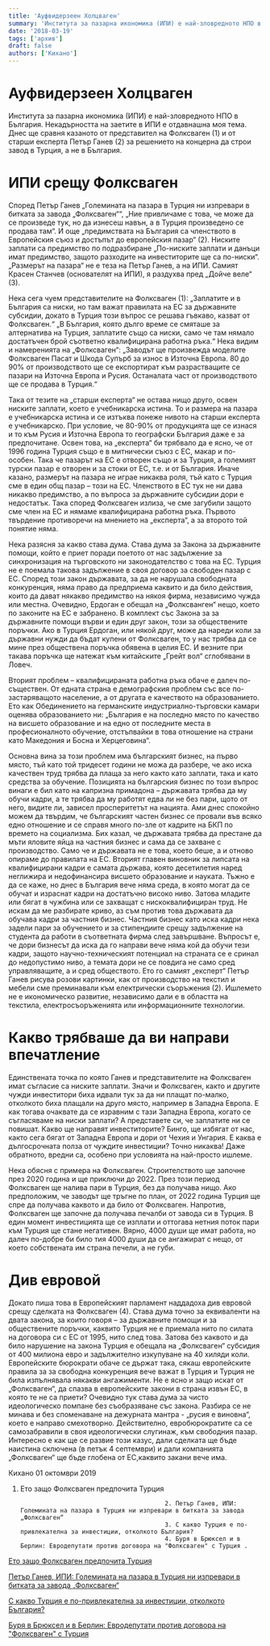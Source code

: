 ```yaml
---
title: 'Ауфвидерзеен Холцваген'
summary: 'Института за пазарна икономика (ИПИ) е най-зловредното НПО в България. Некадърността на заетите в ИПИ е отдавнашна моя тема. Днес ще сравня казаното о...'
date: '2018-03-19'
tags: ['архив']
draft: false
authors: ['Кихано']
---
```


# Ауфвидерзеен Холцваген

Института за пазарна икономика (ИПИ) е най-зловредното НПО в България. Некадърността на заетите в ИПИ е отдавнашна моя тема. Днес ще сравня казаното от представител на Фолксваген (1) и от старши експерта Петър Ганев (2) за решението на концерна да строи завод в Турция, а не в България.

# ИПИ срещу Фолксваген

Според Петър Ганев „Големината на пазара в Турция ни изпревари в битката за завода „Фолксваген““, „Ние привличаме с това, че може да се произведе тук, но да изнесеш навън, а в Турция произведено се продава там“. И още „предимствата на България са членството в Европейския съюз и достъпът до европейския пазар“ (2). Ниските заплати са предимство по подразбиране „По-ниските заплати и данъци имат предимство, защото разходите на инвеститорите ще са по-ниски“. „Размерът на пазара“ не е теза на Петър Ганев, а на ИПИ. Самият Красен Станчев (основателят на ИПИ), я раздухва пред „Дойче веле“ (3).

Нека сега чуем представителите на Фолксваген (1): „Заплатите и в България са ниски, но там важат правилата на ЕС за държавните субсидии, докато в Турция този въпрос се решава гъвкаво, казват от Фолксваген.“ „В България, която дълго време се смяташе за алтернатива на Турция, заплатите също са ниски, само че там нямало достатъчен брой съответно квалифицирана работна ръка.“ Нека видим и намеренията на „Фолксваген“: „Заводът ще произвежда моделите Фолксваген Пасат и Шкода Супърб за износ в Източна Европа. 80 до 90% от производството ще се експортират към разрастващите се пазари на Източна Европа и Русия. Останалата част от производството ще се продава в Турция.“

Така от тезите на „старши експерта“ не остава нищо друго, освен ниските заплати, което е учебникарска истина. То и размера на пазара е учебникарска истина и се изтъква понеже нивото на старши експерта е учебникарско. При условие, че 80-90% от продукцията ще се изнася и то към Русия и Източна Европа то географски България даже е за предпочитане. Освен това, на „експерта“ би трябвало да е ясно, че от 1996 година Турция също е в митнически съюз с ЕС, макар и по-особен. Така че пазарът на ЕС е отворен също и за Турция, а големият турски пазар е отворен и за стоки от ЕС, т.е. и от България. Иначе казано, размерът на пазара не играе никаква роля, тъй като с Турция сме в един общ пазар – този на ЕС. Членството в ЕС тук не ни дава никакво предимство, а по въпроса за държавните субсидии дори е недостатък. Така според Фолксваген излиза, че сме загубили защото сме член на ЕС и нямаме квалифицирана работна ръка. Първото твърдение противоречи на мнението на „експерта“, а за второто той понятие няма.

Нека разясня за какво става дума. Става дума за Закона за държавните помощи, който е приет поради поетото от нас задължение за синхронизация на търговското ни законодателство с това на ЕС. Турция не е поемала такова задължение в своя договор за свободен пазар с ЕС. Според този закон държавата, за да не нарушала свободната конкуренция, няма право да предприема каквито и да било действия, които да дават някакво предимство на някоя фирма, независимо чужда или местна. Очевидно, Ердоган е обещал на „Фолксванген“ нещо, което по законите на ЕС е забранено. В комплект със Закона за за държавните помощи върви и един друг закон, този за обществените поръчки. Ако в Турция Ердоган, или някой друг, може да нареди коли за държавни нужди да бъдат купени от Фолксваген, то у нас трябва да се мине през обществена поръчка обявена в целия ЕС. И везните при такава поръчка ще натежат към китайските „Грейт вол“ сглобявани в Ловеч.

Вторият проблем – квалифицираната работна ръка обаче е далеч по-съществен. От едната страна е демографския проблем със все по-застаряващото население, а от другата е качеството на образованието. Ето как Обединението на германските индустриално-търговски камари оценява образованието ни: „България е на последно място по качество на висшето образование и на едно от последните места в професионалното обучение, отстъпвайки в това отношение на страни като Македония и Босна и Херцеговина“.

Основна вина за този проблем има българският бизнес, на първо място, тъй като той тридесет години не можа да разбере, че ако иска качествен труд трябва да плаща за него както като заплати, така и като средства за обучение. Позицията на българския бизнес по този въпрос винаги е бил като на капризна примадона – държавата трябва да му обучи кадри, а те трябва да му работят едва ли не без пари, щото от него, видите ли, зависел просперитетът на нацията. Ами днес спокойно можем да твърдим, че българският частен бизнес се провали във всяко едно отношение и се справя много по-зле от кадрите на БКП по времето на социализма. Бих казал, че държавата трябва да престане да мъти яловите яйца на частния бизнес и сама да се захване с производство. Само че и държавата не е това, което беше, а и отново опираме до правилата на ЕС.
Вторият главен виновник за липсата на квалифицирани кадри е самата държава, която десетилетия наред неглижира и недофинансира висшето образование и науката. Тъжно е да се каже, но днес в България вече няма среда, в която могат да се обучат и израснат кадри на достатъчно високо ниво. Затова младите или бягат в чужбина или се захващат с нискоквалифициран труд. Не искам да ме разбирате криво, аз съм против това държавата да обучава кадри за частния бизнес. Частния бизнес като иска кадри нека задели пари за обучението и за стипендиите срещу задължение на студента да работи в съответната фирма след завършване. Въпросът е, че дори бизнесът да иска да го направи вече няма кой да обучи тези кадри, защото научно-техническият потенциал на страната се е сринал до недопустимо ниво, а темата дори не се повдига не само сред управляващите, а и сред обществото. Ето го самият „експерт“ Петър Ганев рисува розови картинки, как от производство на текстил и мебели сме преминавали към електрически съоръжения (2). Ишлемето не е икономическо развитие, независимо дали е в областта на текстила, електросъоръженията или информационните технологии.

# Какво трябваше да ви направи впечатление

Единствената точка по която Ганев и представителите на Фолксваген имат съгласие са ниските заплати. Значи и Фолксваген, както и другите чужди инвеститори биха идвали тук за да ни плащат по-малко, отколкото биха плащали на друго място, например в Западна Европа. Е как тогава очаквате да се изравним с тази Западна Европа, когато се съгласяваме на ниски заплати? А представете си, че заплатите ни се повишат. Какво ще направят инвеститорите? Бинго, ще избягат от нас, както сега бягат от Западна Европа и дори от Чехия и Унгария. Е каква е дългосрочната полза от чуждите инвестиции? Точно никаква! Даже обратното, вредни са, особено при условията на най-просто ишлеме.

Нека обясня с примера на Фолксваген. Строителството ще започне през 2020 година и ще приключи до 2022. През този период Фолксваген ще налива пари в Турция, без да получава нищо. Ако предположим, че заводът ще тръгне по план, от 2022 година Турция ще спре да получава каквото и да било от Фолксваген. Напротив, Фолксваген ще започне да получава печалби от завода си в Турция. В един момент инвестицията ще се изплати и оттогава нетния поток пари към Турция ще стане негативен. Вярно, 4000 души ще имат работа, но далеч по-добре би било тия 4000 души да се ангажират с нещо, от което собствената им страна печели, а не губи.

# Див евровой

Докато пиша това в Европейският парламент наддадоха див евровой срещу сделката на Фолксваген (4). Става дума точно за еквиваленти на двата закона, за които говоря – за държавните помощи и за обществените поръчки, каквито Турция не е приемала нито по силата на договора си с ЕС от 1995, нито след това. Затова без каквото и да било нарушение на закона Турция е обещала на „Фолксваген“ субсидия от 400 милиона евро и задължително изкупуване на 40 хиляди коли. Европейските бюрократи обаче се държат така, сякаш европейските правила за за свободна конкуренция вече важат в Турция и Турция не била изпълнявала някакви ангажименти. Не е ясно и защо искат от „Фолксваген“, да спазва в европейските закони в страна извън ЕС, в която те не са приети? Очевидно тук става дума за чисто идеологическо помпане без съобразяване със закона. Разбира се не минава и без споменаване на дежурната мантра - „русия е виновна“, което е направо смехотворно. Действително, евробюрократите са се самозабравили в своя идеологически слугинаж, към свободния пазар. Интересно е как ще се развие този казус, дали сделката ще бъде наистина сключена (в петък 4 септември) и дали компанията „Фолксваген“ ще бъде глобена от ЕС,каквито закани вече има.

Кихано
01 октомври 2019

1.  Ето защо Фолксваген предпочита Турция

                                                2. Петър Ганев, ИПИ: Големината на пазара в Турция ни изпревари в битката за завода „Фолксваген“
                                                3. С какво Турция е по-привлекателна за инвестиции, отколкото България?
                                                4. Буря в Брюксел и в Берлин: Евродепутати против договора на "Фолксваген" с Турция .

[Ето защо Фолксваген предпочита Турция](https://www.dw.com/bg/%D0%B5%D1%82%D0%BE-%D0%B7%D0%B0%D1%89%D0%BE-%D1%84%D0%BE%D0%BB%D0%BA%D1%81%D0%B2%D0%B0%D0%B3%D0%B5%D0%BD-%D0%BF%D1%80%D0%B5%D0%B4%D0%BF%D0%BE%D1%87%D0%B8%D1%82%D0%B0-%D1%82%D1%83%D1%80%D1%86%D0%B8%D1%8F/a-50604537)

[Петър Ганев, ИПИ: Големината на пазара в Турция ни изпревари в битката за завода „Фолксваген“](http://epicenter.bg/article/Petar-Ganev--IPI--Goleminata-na-pazara-v-Turtsiya-ni-izprevari-v-bitkata-za-zavoda--Folksvagen--/193939/4/0)

[С какво Турция е по-привлекателна за инвестиции, отколкото България?](https://www.dw.com/bg/%D1%81-%D0%BA%D0%B0%D0%BA%D0%B2%D0%BE-%D1%82%D1%83%D1%80%D1%86%D0%B8%D1%8F-%D0%B5-%D0%BF%D0%BE-%D0%BF%D1%80%D0%B8%D0%B2%D0%BB%D0%B5%D0%BA%D0%B0%D1%82%D0%B5%D0%BB%D0%BD%D0%B0-%D0%B7%D0%B0-%D0%B8%D0%BD%D0%B2%D0%B5%D1%81%D1%82%D0%B8%D1%86%D0%B8%D0%B8-%D0%BE%D1%82%D0%BA%D0%BE%D0%BB%D0%BA%D0%BE%D1%82%D0%BE-%D0%B1%D1%8A%D0%BB%D0%B3%D0%B0%D1%80%D0%B8%D1%8F/a-49726832)

[Буря в Брюксел и в Берлин: Евродепутати против договора на "Фолксваген" с Турция](http://epicenter.bg/article/Burya-v-Bryuksel-i-v-Berlin--Evrodeputati-protiv-dogovora-na--quot-Folksvagen-quot--s-Turtsiya/194149/7/0)
